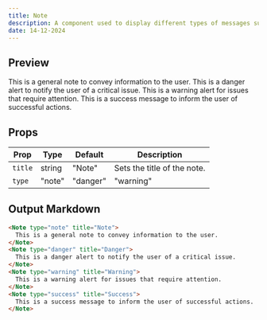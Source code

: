 ```yaml
---
title: Note
description: A component used to display different types of messages such as general notes, warnings, or success notifications.
date: 14-12-2024
---
```


## Preview

<Note type="note" title="Note">
  This is a general note to convey information to the user.
</Note>
<Note type="danger" title="Danger">
  This is a danger alert to notify the user of a critical issue.
</Note>
<Note type="warning" title="Warning">
  This is a warning alert for issues that require attention.
</Note>
<Note type="success" title="Success">
  This is a success message to inform the user of successful actions.
</Note>

## Props

| Prop    | Type                                           | Default | Description                              |
| ------- | ---------------------------------------------- | ------- | ---------------------------------------- |
| `title` | string                                       | "Note"  | Sets the title of the note.              |
| `type`  | "note" | "danger" | "warning" | "success" | "note"  | Determines the visual style of the note. |

## Output Markdown

```markdown
<Note type="note" title="Note">
  This is a general note to convey information to the user.
</Note>
<Note type="danger" title="Danger">
  This is a danger alert to notify the user of a critical issue.
</Note>
<Note type="warning" title="Warning">
  This is a warning alert for issues that require attention.
</Note>
<Note type="success" title="Success">
  This is a success message to inform the user of successful actions.
</Note>
```
